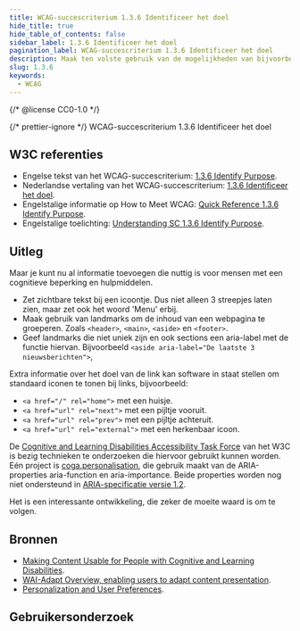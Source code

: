 ```yaml
---
title: WCAG-succescriterium 1.3.6 Identificeer het doel
hide_title: true
hide_table_of_contents: false
sidebar_label: 1.3.6 Identificeer het doel
pagination_label: WCAG-succescriterium 1.3.6 Identificeer het doel
description: Maak ten volste gebruik van de mogelijkheden van bijvoorbeeld HTML en ARIA om het doel van onderdelen van een webpagina duidelijk te maken voor software.
slug: 1.3.6
keywords:
  - WCAG
---
```


{/* @license CC0-1.0 */}


{/* prettier-ignore */}
<WcagHeadingGroup level={1} conformanceLevel="Niveau AAA">WCAG-succescriterium 1.3.6 Identificeer het doel</WcagHeadingGroup>

## W3C referenties

- Engelse tekst van het WCAG-succescriterium: [<span lang="en">1.3.6 Identify Purpose</span>](https://www.w3.org/TR/WCAG22/#identify-purpose).
- Nederlandse vertaling van het WCAG-succescriterium: [1.3.6 Identificeer het doel](https://www.w3.org/Translations/WCAG22-nl/#identificeer-het-doel).
- Engelstalige informatie op <span lang="en">How to Meet WCAG</span>: [<span lang="en">Quick Reference 1.3.6 Identify Purpose</span>](https://www.w3.org/WAI/WCAG22/quickref/#identify-purpose).
- Engelstalige toelichting: [<span lang="en">Understanding SC 1.3.6 Identify Purpose</span>](https://www.w3.org/WAI/WCAG22/Understanding/identify-purpose.html).

## Uitleg

<Summary />

Maar je kunt nu al informatie toevoegen die nuttig is voor mensen met een cognitieve beperking en hulpmiddelen.

- Zet zichtbare tekst bij een icoontje. Dus niet alleen 3 streepjes laten zien, maar zet ook het woord 'Menu' erbij.
- Maak gebruik van landmarks om de inhoud van een webpagina te groeperen. Zoals `<header>`, `<main>`, `<aside>` en `<footer>`.
- Geef landmarks die niet uniek zijn en ook sections een aria-label met de functie hiervan. Bijvoorbeeld `<aside aria-label="De laatste 3 nieuwsberichten">`,

Extra informatie over het doel van de link kan software in staat stellen om standaard iconen te tonen bij links, bijvoorbeeld:

- `<a href="/" rel="home">` met een huisje.
- `<a href="url" rel="next">` met een pijltje vooruit.
- `<a href="url" rel="prev">` met een pijltje achteruit.
- `<a href="url" rel="external">` met een herkenbaar icoon.

De [<span lang="en">Cognitive and Learning Disabilities Accessibility Task Force</span>](https://www.w3.org/TR/coga-usable/) van het W3C is bezig technieken te onderzoeken die hiervoor gebruikt kunnen worden. Eén project is [coga.personalisation](https://github.com/ayelet-seeman/coga.personalisation), die gebruik maakt van de ARIA-properties aria-function en aria-importance. Beide properties worden nog niet ondersteund in [ARIA-specificatie versie 1.2](https://www.w3.org/TR/wai-aria-1.2/).

Het is een interessante ontwikkeling, die zeker de moeite waard is om te volgen.

## Bronnen

- [<span lang="en">Making Content Usable for People with Cognitive and Learning Disabilities</span>](https://www.w3.org/TR/coga-usable/).
- [<span lang="en">WAI-Adapt Overview, enabling users to adapt content presentation</span>](https://www.w3.org/WAI/adapt/).
- [<span lang="en">Personalization and User Preferences</span>](https://w3c.github.io/coga/issue-papers/#personalization-and-user-preferences).

## Gebruikersonderzoek

<CTAGebruikersonderzoek />

<WCAGFooterInfo />
